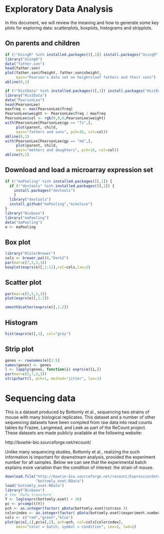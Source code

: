 # Exploratory Data Analysis

In this document, we will review the meaning and how to generate some key plots for exploring data: scatterplots, boxplots, histograms and stripplots.

## On parents and children

```r
if (!"UsingR" %in% installed.packages()[,1]) install.packages("UsingR")
library("UsingR")
data("father.son")
head(father.son)
plot(father.son$fheight, father.son$sheight,
     main="Pearson's data set on heights\nof fathers and their sons")
abline(0,1)
```


```r
if (!"HistData" %in% installed.packages()[,1]) install.packages("HistData")
library("HistData")
data("PearsonLee")
head(PearsonLee)
maxfreq <- max(PearsonLee$freq)
PearsonLee$weight <- PearsonLee$freq / maxfreq
PearsonLee$col <- rgb(0,0,0,PearsonLee$weight)
with(PearsonLee[PearsonLee$gp == "fs",],
     plot(parent, child,
     main="fathers and sons", pch=16, col=col))
abline(0,1)
with(PearsonLee[PearsonLee$gp == "md",],
     plot(parent, child,
     main="mothers and daughters", pch=16, col=col))
abline(0,1)
```

## Download and load a microarray expression set

```r
if (!"maPooling" %in% installed.packages()[,1]) {
  if (!"devtools" %in% installed.packages()[,1]) {
    install.packages("devtools")
    }
  library("devtools")
  install_github("maPooling","mikelove")
}
library("Biobase")
library("maPooling")
data("maPooling")
e <- maPooling
```

## Box plot

```r
library("RColorBrewer")
cols <- brewer.pal(8,"Dark2")
par(mar=c(7,5,3,3))
boxplot(exprs(e)[,1:12],col=cols,las=2)
```

## Scatter plot

```r
par(mar=c(5,5,3,3))
plot(exprs(e)[,1:2])
```

```r
smoothScatter(exprs(e)[,1:2])
```

## Histogram

```r
hist(exprs(e)[,1], col="grey")
```

## Strip plot

```r
genes <- rownames(e)[1:5]
names(genes) <- genes
l <- lapply(genes, function(i) exprs(e)[i,])
par(mar=c(5,7,3,3))
stripchart(l, pch=1, method="jitter", las=1)
```

# Sequencing data

This is a dataset produced by Bottomly et al., sequencing two strains of mouse with many biological replicates. This dataset and a number of other sequencing datasets have been compiled from raw data into read counts tables by Frazee, Langmead, and Leek as part of the ReCount project. These datasets are made publicly available at the following website:

http://bowtie-bio.sourceforge.net/recount/

Unlike many sequencing studies, Bottomly et al., realizing the such information is important for downstream analysis, provided the experiment number for all samples. Below we can see that the experimental batch explains more variation than the condition of interest: the strain of mouse. 

```r
download.file("http://bowtie-bio.sourceforge.net/recount/ExpressionSets/bottomly_eset.RData",
              "bottomly_eset.RData")
load("bottomly_eset.RData")
library("Biobase")
# the 'Rafa transform'
Y <- log(exprs(bottomly.eset) + 16)
pc <- prcomp(t(Y))
pch <- as.integer(factor( pData(bottomly.eset)$strain ))
colorindex <- as.integer(factor( pData(bottomly.eset)$experiment.number ))
cols <- c("red","green","blue")
plot(pc$x[,1],pc$x[,2], pch=pch, col=cols[colorindex],
     main="color = batch, symbol = condition", cex=2, lwd=2)
```
